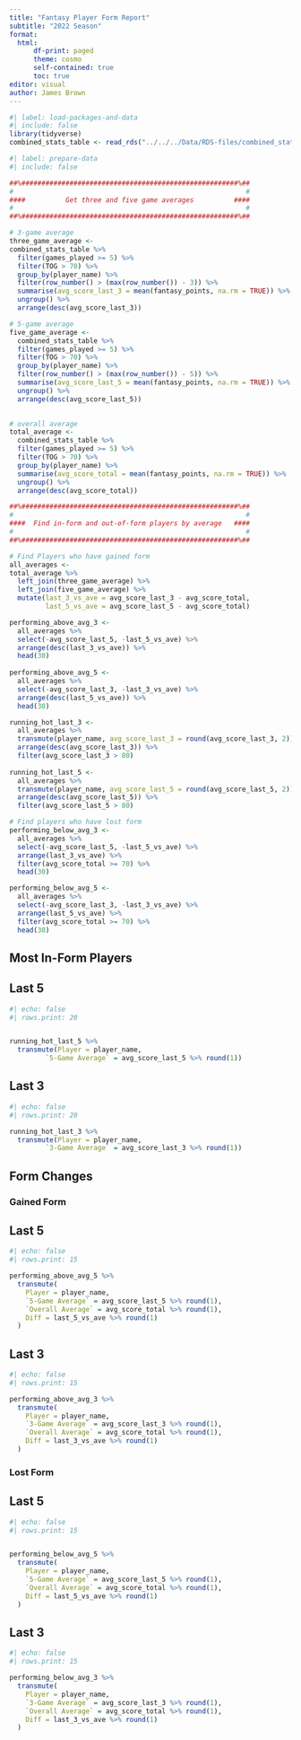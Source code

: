 ```yaml
---
title: "Fantasy Player Form Report"
subtitle: "2022 Season"
format:
  html:
      df-print: paged
      theme: cosmo
      self-contained: true
      toc: true
editor: visual
author: James Brown
---
```


```r
#| label: load-packages-and-data
#| include: false
library(tidyverse)
combined_stats_table <- read_rds("../../../Data/RDS-files/combined_stats_table_2022.rds")
```

```r
#| label: prepare-data
#| include: false

##%######################################################%##
#                                                          #
####          Get three and five game averages          ####
#                                                          #
##%######################################################%##

# 3-game average
three_game_average <-
combined_stats_table %>%
  filter(games_played >= 5) %>%
  filter(TOG > 70) %>%
  group_by(player_name) %>%
  filter(row_number() > (max(row_number()) - 3)) %>%
  summarise(avg_score_last_3 = mean(fantasy_points, na.rm = TRUE)) %>%
  ungroup() %>%
  arrange(desc(avg_score_last_3))

# 5-game average
five_game_average <-
  combined_stats_table %>%
  filter(games_played >= 5) %>%
  filter(TOG > 70) %>%
  group_by(player_name) %>%
  filter(row_number() > (max(row_number()) - 5)) %>%
  summarise(avg_score_last_5 = mean(fantasy_points, na.rm = TRUE)) %>%
  ungroup() %>%
  arrange(desc(avg_score_last_5))

  
# overall average
total_average <-
  combined_stats_table %>%
  filter(games_played >= 5) %>%
  filter(TOG > 70) %>%
  group_by(player_name) %>%
  summarise(avg_score_total = mean(fantasy_points, na.rm = TRUE)) %>%
  ungroup() %>%
  arrange(desc(avg_score_total))

##%######################################################%##
#                                                          #
####  Find in-form and out-of-form players by average   ####
#                                                          #
##%######################################################%##

# Find Players who have gained form
all_averages <-
total_average %>%
  left_join(three_game_average) %>%
  left_join(five_game_average) %>%
  mutate(last_3_vs_ave = avg_score_last_3 - avg_score_total,
         last_5_vs_ave = avg_score_last_5 - avg_score_total)

performing_above_avg_3 <-
  all_averages %>%
  select(-avg_score_last_5, -last_5_vs_ave) %>%
  arrange(desc(last_3_vs_ave)) %>%
  head(30)
  
performing_above_avg_5 <-
  all_averages %>%
  select(-avg_score_last_3, -last_3_vs_ave) %>%
  arrange(desc(last_5_vs_ave)) %>%
  head(30)

running_hot_last_3 <-
  all_averages %>%
  transmute(player_name, avg_score_last_3 = round(avg_score_last_3, 2)) %>%
  arrange(desc(avg_score_last_3)) %>%
  filter(avg_score_last_3 > 80)
  
running_hot_last_5 <-
  all_averages %>%
  transmute(player_name, avg_score_last_5 = round(avg_score_last_5, 2)) %>%
  arrange(desc(avg_score_last_5)) %>%
  filter(avg_score_last_5 > 80)

# Find players who have lost form
performing_below_avg_3 <-
  all_averages %>%
  select(-avg_score_last_5, -last_5_vs_ave) %>%
  arrange(last_3_vs_ave) %>%
  filter(avg_score_total >= 70) %>%
  head(30)

performing_below_avg_5 <-
  all_averages %>%
  select(-avg_score_last_3, -last_3_vs_ave) %>%
  arrange(last_5_vs_ave) %>%
  filter(avg_score_total >= 70) %>%
  head(30)

```

## Most In-Form Players

::: panel-tabset
## Last 5

```r
#| echo: false
#| rows.print: 20


running_hot_last_5 %>%
  transmute(Player = player_name,
         `5-Game Average` = avg_score_last_5 %>% round(1))
```

## Last 3

```r
#| echo: false
#| rows.print: 20

running_hot_last_3 %>%
  transmute(Player = player_name,
         `3-Game Average` = avg_score_last_3 %>% round(1))
```
:::

## Form Changes

### Gained Form

::: panel-tabset
## Last 5

```r
#| echo: false
#| rows.print: 15

performing_above_avg_5 %>%
  transmute(
    Player = player_name,
    `5-Game Average` = avg_score_last_5 %>% round(1),
    `Overall Average` = avg_score_total %>% round(1),
    Diff = last_5_vs_ave %>% round(1)
  )

```

## Last 3

```r
#| echo: false
#| rows.print: 15

performing_above_avg_3 %>%
  transmute(
    Player = player_name,
    `3-Game Average` = avg_score_last_3 %>% round(1),
    `Overall Average` = avg_score_total %>% round(1),
    Diff = last_3_vs_ave %>% round(1)
  )
```
:::

### Lost Form

::: panel-tabset
## Last 5

```r
#| echo: false
#| rows.print: 15


performing_below_avg_5 %>%
  transmute(
    Player = player_name,
    `5-Game Average` = avg_score_last_5 %>% round(1),
    `Overall Average` = avg_score_total %>% round(1),
    Diff = last_5_vs_ave %>% round(1)
  )
```

## Last 3

```r
#| echo: false
#| rows.print: 15

performing_below_avg_3 %>%
  transmute(
    Player = player_name,
    `3-Game Average` = avg_score_last_3 %>% round(1),
    `Overall Average` = avg_score_total %>% round(1),
    Diff = last_3_vs_ave %>% round(1)
  )
```
:::

